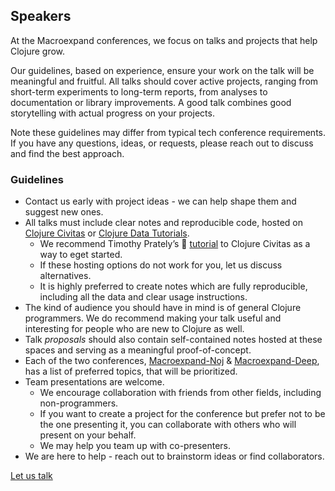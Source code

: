 ## Speakers

At the Macroexpand conferences, we focus on talks and projects that help Clojure grow.

Our guidelines, based on experience, ensure your work on the talk will be meaningful and fruitful. All talks should cover active projects, ranging from short-term experiments to long-term reports, from analyses to documentation or library improvements. A good talk combines good storytelling with actual progress on your projects.

Note these guidelines may differ from typical tech conference requirements. If you have any questions, ideas, or requests, please reach out to discuss and find the best approach.

### Guidelines

- Contact us early with project ideas - we can help shape them and suggest new ones.
- All talks must include clear notes and reproducible code, hosted on [Clojure Civitas](https://clojurecivitas.github.io/) or [Clojure Data Tutorials](https://scicloj.github.io/clojure-data-tutorials/).
  - We recommend Timothy Prately's 🎥 [tutorial](https://www.youtube.com/watch?v=lceazLPcSZg) to Clojure Civitas as a way to eget started.
  - If these hosting options do not work for you, let us discuss alternatives.
  - It is highly preferred to create notes which are fully reproducible, including all the data and clear usage instructions.
- The kind of audience you should have in mind is of general Clojure programmers. We do recommend making your talk useful and interesting for people who are new to Clojure as well.
- Talk *proposals* should also contain self-contained notes hosted at these spaces and serving as a meaningful proof-of-concept.
- Each of the two conferences, [Macroexpand-Noj](./macroexpand-noj.html) & [Macroexpand-Deep](./macroexpand-deep.html), has a list of preferred topics, that will be prioritized.
- Team presentations are welcome.
  - We encourage collaboration with friends from other fields, including non-programmers.
  - If you want to create a project for the conference but prefer not to be the one presenting it, you can collaborate with others who will present on your behalf.
  - We may help you team up with co-presenters.
- We are here to help - reach out to brainstorm ideas or find collaborators.

[Let us talk](https://scicloj.github.io/docs/community/contact/){class="btn btn-gradient" target="_blank"}
